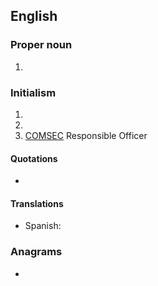 {{also|cro|cró}}
==English==
{{wikipedia}}

===Proper noun===
{{en-proper-noun}}

# {{label|en|sports}} {{abbreviation of|lang=en|Croatia}}

===Initialism===
{{rfc-header|Initialism}}
{{en-initialism}}

# {{w|Cathode-Ray Oscilloscope}} <!-- Wikipedia redirect => [[W:Oscilloscope]] -->
# {{w|Contract Research Organization}} <!-- Wikipedia redirect => [[W:Contract research organization]] -->
# [[COMSEC]] Responsible Officer

====Quotations====
* {{seeCites}}

====Translations====
{{trans-top|Cathode-Ray Oscilloscope}}
{{trans-mid}}
{{trans-bottom}}

{{trans-top|Contract Research Organization}}
* Spanish: {{t|es|OIC|f}}
{{trans-mid}}
{{trans-bottom}}

{{trans-top|COMSEC Responsible Officer}}
{{trans-mid}}
{{trans-bottom}}

===Anagrams===
* {{anagrams|en|a=cor|Cor.|OCR|ORC|ROC|cor|cor-|orc|roc}}